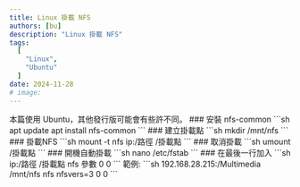 ```yaml
---
title: Linux 掛載 NFS
authors: [bu]
description: "Linux 掛載 NFS"
tags:
  [
    "Linux",
    "Ubuntu"
  ]
date: 2024-11-28
# image: 
---
```

<Info>
本篇使用 Ubuntu，其他發行版可能會有些許不同。
</Info>
### 安裝 nfs-common
```sh
apt update
apt install nfs-common
```
### 建立掛載點
```sh
mkdir /mnt/nfs
```
### 掛載NFS
```sh
mount -t nfs ip:/路徑 /掛載點
```
### 取消掛載
```sh
umount /掛載點
```
### 開機自動掛載
```sh
nano /etc/fstab
```
### 在最後一行加入
```sh
ip:/路徑 /掛載點 nfs 參數 0 0
```
範例:
```sh
192.168.28.215:/Multimedia /mnt/nfs nfs nfsvers=3 0 0
```